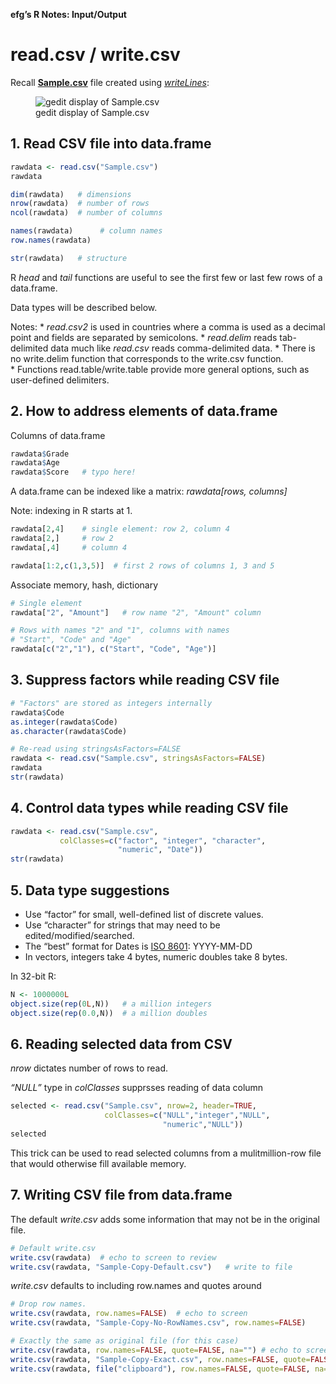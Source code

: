 **efg's R Notes:  Input/Output**

read.csv / write.csv
====================

Recall [**Sample.csv**](../../input-output/writelines-readLines/Sample.csv) file created using [*writeLines*](../../input-output/writeLines-readLines/index.html):

![gedit display of Sample.csv](../../input-output/writeLines-readLines/Sample-CSV-Gedit.jpg)

1. Read CSV file into data.frame
--------------------------------

```r
rawdata <- read.csv("Sample.csv")
rawdata

dim(rawdata)   # dimensions
nrow(rawdata)  # number of rows
ncol(rawdata)  # number of columns

names(rawdata)      # column names
row.names(rawdata)

str(rawdata)   # structure
```

R *head* and *tail* functions are useful to see the first few or last few rows of a data.frame.

Data types will be described below.

Notes:
* *read.csv2* is used in countries where a comma is used as a decimal point and fields are separated by semicolons. 
* *read.delim* reads tab-delimited data much like *read.csv* reads comma-delimited data.
* There is no write.delim function that corresponds to the write.csv function.  
* Functions read.table/write.table provide more general options, such as user-defined delimiters. 

2.  How to address elements of data.frame
-----------------------------------------

Columns of data.frame

```r
rawdata$Grade
rawdata$Age
rawdata$Score   # typo here!
```

A data.frame can be indexed like a matrix:  *rawdata[rows, columns]*

Note:  indexing in R starts at 1.
```r
rawdata[2,4]    # single element: row 2, column 4
rawdata[2,]     # row 2
rawdata[,4]     # column 4

rawdata[1:2,c(1,3,5)]  # first 2 rows of columns 1, 3 and 5
```

Associate memory, hash, dictionary

```r
# Single element
rawdata["2", "Amount"]   # row name "2", "Amount" column

# Rows with names "2" and "1", columns with names
# "Start", "Code" and "Age"
rawdata[c("2","1"), c("Start", "Code", "Age")]
```

3.  Suppress factors while reading CSV file
-------------------------------------------

```r
# "Factors" are stored as integers internally
rawdata$Code
as.integer(rawdata$Code)
as.character(rawdata$Code)

# Re-read using stringsAsFactors=FALSE
rawdata <- read.csv("Sample.csv", stringsAsFactors=FALSE)
rawdata
str(rawdata)
```

4.  Control data types while reading CSV file
---------------------------------------------

```r
rawdata <- read.csv("Sample.csv",
           colClasses=c("factor", "integer", "character",
                        "numeric", "Date"))
str(rawdata)
```

5.  Data type suggestions
-------------------------

* Use "factor" for small, well-defined list of discrete values.
* Use "character" for strings that may need to be edited/modified/searched.
* The "best" format for Dates is [ISO 8601](http://en.wikipedia.org/wiki/ISO_8601):  YYYY-MM-DD
* In vectors, integers take 4 bytes, numeric doubles take 8 bytes.

In 32-bit R:

```r
N <- 1000000L
object.size(rep(0L,N))   # a million integers
object.size(rep(0.0,N))  # a million doubles
```

6.  Reading selected data from CSV
----------------------------------

*nrow* dictates number of rows to read.

*"NULL"* type in *colClasses* supprsses reading of data column

```r
selected <- read.csv("Sample.csv", nrow=2, header=TRUE,
                     colClasses=c("NULL","integer","NULL",
                                  "numeric","NULL"))
selected
```

This trick can be used to read selected columns from a mulitmillion-row file that would otherwise fill available memory.

7.  Writing CSV file from data.frame
------------------------------------

The default *write.csv* adds some information that may not be in the original file.

```r
# Default write.csv
write.csv(rawdata)  # echo to screen to review
write.csv(rawdata, "Sample-Copy-Default.csv")   # write to file
```
*write.csv* defaults to including row.names and quotes around

```r
# Drop row names.
write.csv(rawdata, row.names=FALSE)  # echo to screen
write.csv(rawdata, "Sample-Copy-No-RowNames.csv", row.names=FALSE)

# Exactly the same as original file (for this case)
write.csv(rawdata, row.names=FALSE, quote=FALSE, na="") # echo to screen
write.csv(rawdata, "Sample-Copy-Exact.csv", row.names=FALSE, quote=FALSE, na="")
write.csv(rawdata, file("clipboard"), row.names=FALSE, quote=FALSE, na="")  # Write to clipboard
```

